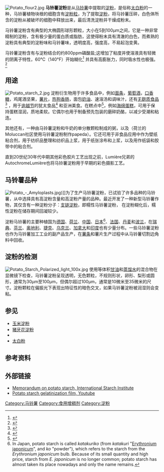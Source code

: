 [[File:Potato_flour2.jpg|thumb]]
'''马铃薯淀粉'''是从[[马铃薯|马铃薯]]中提取的[[淀粉|淀粉]]，是俗称[[太白粉|太白粉]]的一种，马铃薯植物块根的细胞含有[[淀粉体|淀粉粒]]，为了提取[[淀粉|淀粉]]，将马铃薯压碎，白色体所含的淀粉从被破坏的细胞中释放出来，最后清洗淀粉并干燥成粉末。

马铃薯淀粉含有典型的大椭圆形球形颗粒，大小在5到100μm之间，它是一种非常精制的淀粉，含有极少量的蛋白质或脂肪，这使得粉末具有清澈的白色，而煮熟的淀粉具有典型的淀粉味和马铃薯味，透明度高，强度高，不易起泡变黄。

马铃薯淀粉含有与淀粉结合的约800ppm磷酸盐;这增加了粘度并使溶液具有轻微的阴离子特性，60℃（140°F）开始糊化<ref>{{cite journal |title=Starch gelatinization at different temperatures as measured by enzymic digestion method |journal={{tsl|en|Agricultural and Biological Chemistry||Agric. Biol. Chem.}} |volume=47 |issue=11 |pages=2421–2425 |year=1983 |first=Toshiko |last=Shiotsubo |url=https://www.jstage.jst.go.jp/article/bbb1961/47/11/47_11_2421/_pdf |access-date=2019-03-14 |archive-date=2018-10-03 |archive-url=https://web.archive.org/web/20181003021124/https://www.jstage.jst.go.jp/article/bbb1961/47/11/47_11_2421/_pdf |dead-url=no }}</ref> 并具有高膨胀力，同时吸水性也极强。<ref>{{cite book |first=James N. |last=BeMiller |first2=Roy Lester |last2=Whistler |year=2009 |title=Starch: Chemistry and Technology |edition=3rd |pages=511–539 |chapter=Potato starch: Production, Modifications and Uses |publisher=Academic Press |isbn=978-0-12-746275-2 |chapterurl=https://books.google.com/books?id=Anbz_whRM2YC&printsec=frontcover&dq=Starch:+Chemistry+and+Technology&hl=nl&ei=R6jXTfXbEImgOsCFlLsH&sa=X&oi=book_result&ct=result&resnum=1&ved=0CCsQ6AEwAA#v=onepage&q&f=false |access-date=2019-03-14 |archive-date=2020-11-03 |archive-url=https://web.archive.org/web/20201103164152/https://books.google.com/books?id=Anbz_whRM2YC&printsec=frontcover&dq=Starch:+Chemistry+and+Technology&hl=nl&ei=R6jXTfXbEImgOsCFlLsH&sa=X&oi=book_result&ct=result&resnum=1&ved=0CCsQ6AEwAA#v=onepage&q&f=false |dead-url=no }}</ref>

==用途==
[[File:Potato_starch_2.jpg|thumb]]
淀粉衍生物用于许多食品中，例如[[面条|面条]]，[[葡萄酒|葡萄酒]]，[[口香糖|口香糖]]，鸡尾酒坚果，[[薯片|薯片]]，[[熱狗香腸|热狗香肠]]，面包[[奶油|奶油]]、速溶汤和调味汁，还有[[无麸质食品|无麸质食品]]<ref>{{cite book |first=Carol |last=Fenster |year=2006 |title=1000 Gluten-free Recipes |publisher=John Wiley and Sons |isbn=978-0-470-06780-2 |url=https://books.google.com/?id=_RUvm5sJzlgC&printsec=frontcover&dq=isbn:9780470067802#v=onepage&q&f=false }}</ref> ，用于[[逾越节|逾越节]]的犹太食品<ref>{{cite book |first=Zushe Yosef |last=Blech |year=2004 |title=Kosher Food Production |pages=97–114 |chapter=Kosher for Passover |publisher=Blackwell Publishing |isbn=978-0-8138-2570-0 |url=https://books.google.com/?id=FJGr9oA1V-cC&printsec=frontcover&dq=Kosher+Food+Production#v=onepage&q&f=false }}</ref>  和亚洲美食。在糕点中<ref>{{cite book |first=Hiroko |last=Shimbo |year=2000 |title=The Japanese kitchen: 250 recipes in a traditional spirit |publisher=The Harvard Common Press |isbn=1-55832-176-4 |url=https://books.google.com/?id=43puKgiAK2YC&printsec=frontcover&dq=The+Japanese+kitchen:+250+recipes+in+a+traditional+spirit#v=onepage&q&f=false }}</ref>，例如[[海绵蛋糕|海绵蛋糕]]，可用于保持蛋糕湿润，质地柔软。它偶尔也用于制备预先包装的磨碎奶酪，以减少受潮和粘连。

其他还有{{tsl|en|helmipuuro||helmipuuro}}，一种由马铃薯淀粉和牛奶的单分散颗粒制成的粥，以及{{tsl|en|Papeda (food)|papeda}}（荷兰的Moluccan社区使用马铃薯淀粉制作papeda）。它还可用于非食品应用中作为壁纸粘合剂，用于纺织品整理和纺织品上浆，用于纸张涂布和上浆，以及用作纸袋和胶带中的粘合剂。

直到20世纪30年代中期其他彩色胶片工艺出现之前，Lumière兄弟的AutochromeLumière也将马铃薯淀粉用于早期的彩色摄影工艺。

==马铃薯品种==
[[File:Potato_-_Amyloplasts.jpg|thumb]])]]为了生产马铃薯淀粉，已试验了许多品种的马铃薯，从中选择具有高淀粉含量和高淀粉产量的品种。最近开发了一种新型马铃薯作物，其仅含有一种淀粉分子：[[支链淀粉|支链淀粉]]，即糯性马铃薯淀粉， 在淀粉糊化后，糯性淀粉在储存期间回凝较少。

淀粉马铃薯的主要种植国为[[德国|德国]]、[[荷兰|荷兰]]、[[中国|中国]]、[[日本|日本]]<ref>In Japan, potato starch is called ''katakuriko'' (from ''katakuri'' "[[Erythronium_japonicum|Erythronium japonicum]]", and ''ko'' "powder"), which refers to the starch from the ''Erythronium japonicum'' bulb.  Because of its small quantity and high price, starch from ''E. japonicum'' is no longer common; potato starch has almost taken its place nowadays and only the name remains.</ref>、[[法国|法国]]、[[丹麦|丹麦]]和[[波兰|波兰]]，在[[瑞典|瑞典]]、[[芬兰|芬兰]]、[[奥地利|奥地利]]、[[捷克|捷克]]、[[乌克兰|乌克兰]]、[[加拿大|加拿大]]和[[印度|印度]]也有少量分布。一些马铃薯淀粉也作为马铃薯加工工业的副产品生产，在[[薯条|薯条]]和薯片生产过程中从马铃薯切割边角料中回收。

==淀粉的检测==
[[File:Potato_Starch_Polarized_light_100x.jpg|thumb]]
使用等体积[[甘油|甘油]]和[[蒸馏水|蒸馏水]]的混合物在显微镜下检查，马铃薯淀粉呈现透明，无色颗粒，不规则形状，卵形、梨形或圆形，通常为30μm至100μm，但偶尔超过100μm，通常是10微米至35微米的尺寸。淀粉颗粒在偏振光下表现出特征性的暗色交叉，如果马铃薯淀粉被润湿则会变粘。

==参见==
* [[玉米淀粉|玉米淀粉]]
* [[猪牙花|猪牙花淀粉]]
* {{link-en|马铃薯淀粉生产|Starch production#Potato_starch production}}
* [[太白粉|太白粉]]

==参考资料==
{{Reflist}}

==外部链接==
*[http://www.starch.dk/isi/starch/tm5www-potato.asp Memorandum on potato starch, International Starch Institute] {{Wayback|url=http://www.starch.dk/isi/starch/tm5www-potato.asp |date=20210513222810 }}
* [https://www.youtube.com/watch?v=FRIdt-YhJvs Potato starch gelatinization film, Youtube] {{Wayback|url=https://www.youtube.com/watch?v=FRIdt-YhJvs |date=20161213183145 }}

[[Category:马铃薯|Category:马铃薯]]
[[Category:食用增稠剂|Category:食用增稠剂]]
[[Category:淀粉|Category:淀粉]]